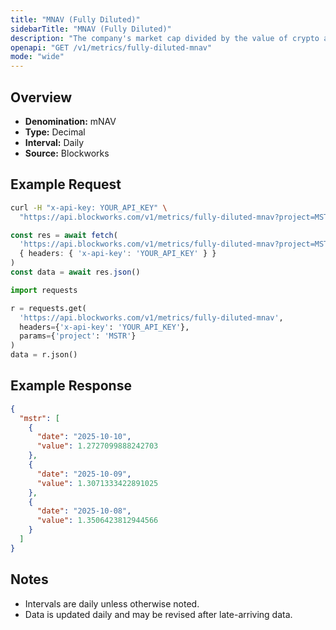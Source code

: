 ```yaml
---
title: "MNAV (Fully Diluted)"
sidebarTitle: "MNAV (Fully Diluted)"
description: "The company's market cap divided by the value of crypto asset holdings. Often called Basic mNAV, it is the most simplistic way to track the multiple the company trades at relative to its crypto assets held. This figure can be calculated using both the market cap and the enterprise value. Some Companies may hold a considerable amount of cash that has not yet been deployed into crypto, which the Enterprise Value calculation highlights."
openapi: "GET /v1/metrics/fully-diluted-mnav"
mode: "wide"
---
```


## Overview

- **Denomination:** mNAV
- **Type:** Decimal
- **Interval:** Daily
- **Source:** Blockworks

## Example Request

<CodeGroup>

```bash cURL
curl -H "x-api-key: YOUR_API_KEY" \
  "https://api.blockworks.com/v1/metrics/fully-diluted-mnav?project=MSTR"
```

```typescript TypeScript
const res = await fetch(
  'https://api.blockworks.com/v1/metrics/fully-diluted-mnav?project=MSTR',
  { headers: { 'x-api-key': 'YOUR_API_KEY' } }
)
const data = await res.json()
```

```python Python
import requests

r = requests.get(
  'https://api.blockworks.com/v1/metrics/fully-diluted-mnav',
  headers={'x-api-key': 'YOUR_API_KEY'},
  params={'project': 'MSTR'}
)
data = r.json()
```

</CodeGroup>

## Example Response

```json
{
  "mstr": [
    {
      "date": "2025-10-10",
      "value": 1.2727099888242703
    },
    {
      "date": "2025-10-09",
      "value": 1.3071333422891025
    },
    {
      "date": "2025-10-08",
      "value": 1.3506423812944566
    }
  ]
}
```

## Notes
- Intervals are daily unless otherwise noted.
- Data is updated daily and may be revised after late-arriving data.